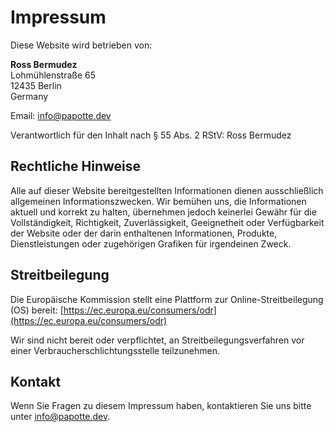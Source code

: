 # Impressum

Diese Website wird betrieben von:

**Ross Bermudez**  
Lohmühlenstraße 65  
12435 Berlin  
Germany

Email: info@papotte.dev

Verantwortlich für den Inhalt nach § 55 Abs. 2 RStV: Ross Bermudez

## Rechtliche Hinweise

Alle auf dieser Website bereitgestellten Informationen dienen ausschließlich allgemeinen Informationszwecken. Wir bemühen uns, die Informationen aktuell und korrekt zu halten, übernehmen jedoch keinerlei Gewähr für die Vollständigkeit, Richtigkeit, Zuverlässigkeit, Geeignetheit oder Verfügbarkeit der Website oder der darin enthaltenen Informationen, Produkte, Dienstleistungen oder zugehörigen Grafiken für irgendeinen Zweck.

## Streitbeilegung

Die Europäische Kommission stellt eine Plattform zur Online-Streitbeilegung (OS) bereit: [https://ec.europa.eu/consumers/odr](https://ec.europa.eu/consumers/odr)

Wir sind nicht bereit oder verpflichtet, an Streitbeilegungsverfahren vor einer Verbraucherschlichtungsstelle teilzunehmen.

## Kontakt

Wenn Sie Fragen zu diesem Impressum haben, kontaktieren Sie uns bitte unter info@papotte.dev.